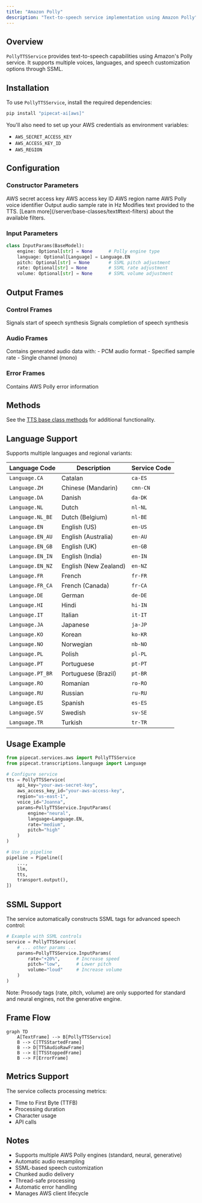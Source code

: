 ```yaml
---
title: "Amazon Polly"
description: "Text-to-speech service implementation using Amazon Polly"
---
```


## Overview

`PollyTTSService` provides text-to-speech capabilities using Amazon's Polly service. It supports multiple voices, languages, and speech customization options through SSML.

## Installation

To use `PollyTTSService`, install the required dependencies:

```bash
pip install "pipecat-ai[aws]"
```

You'll also need to set up your AWS credentials as environment variables:

- `AWS_SECRET_ACCESS_KEY`
- `AWS_ACCESS_KEY_ID`
- `AWS_REGION`

## Configuration

### Constructor Parameters

<ParamField path="api_key" type="str">
  AWS secret access key
</ParamField>

<ParamField path="aws_access_key_id" type="str">
  AWS access key ID
</ParamField>

<ParamField path="region" type="str">
  AWS region name
</ParamField>

<ParamField path="voice_id" type="str" default="Joanna">
  AWS Polly voice identifier
</ParamField>

<ParamField path="sample_rate" type="int" default="None">
  Output audio sample rate in Hz
</ParamField>

<ParamField path="text_filter" type="BaseTextFilter" default="None">
  Modifies text provided to the TTS. [Learn
  more](/server/base-classes/text#text-filters) about the available filters.
</ParamField>

### Input Parameters

```python
class InputParams(BaseModel):
    engine: Optional[str] = None      # Polly engine type
    language: Optional[Language] = Language.EN
    pitch: Optional[str] = None       # SSML pitch adjustment
    rate: Optional[str] = None        # SSML rate adjustment
    volume: Optional[str] = None      # SSML volume adjustment
```

## Output Frames

### Control Frames

<ParamField path="TTSStartedFrame" type="Frame">
  Signals start of speech synthesis
</ParamField>

<ParamField path="TTSStoppedFrame" type="Frame">
  Signals completion of speech synthesis
</ParamField>

### Audio Frames

<ParamField path="TTSAudioRawFrame" type="Frame">
  Contains generated audio data with: - PCM audio format - Specified sample rate
  - Single channel (mono)
</ParamField>

### Error Frames

<ParamField path="ErrorFrame" type="Frame">
  Contains AWS Polly error information
</ParamField>

## Methods

See the [TTS base class methods](/server/base-classes/speech#ttsservice) for additional functionality.

## Language Support

Supports multiple languages and regional variants:

| Language Code    | Description           | Service Code |
| ---------------- | --------------------- | ------------ |
| `Language.CA`    | Catalan               | `ca-ES`      |
| `Language.ZH`    | Chinese (Mandarin)    | `cmn-CN`     |
| `Language.DA`    | Danish                | `da-DK`      |
| `Language.NL`    | Dutch                 | `nl-NL`      |
| `Language.NL_BE` | Dutch (Belgium)       | `nl-BE`      |
| `Language.EN`    | English (US)          | `en-US`      |
| `Language.EN_AU` | English (Australia)   | `en-AU`      |
| `Language.EN_GB` | English (UK)          | `en-GB`      |
| `Language.EN_IN` | English (India)       | `en-IN`      |
| `Language.EN_NZ` | English (New Zealand) | `en-NZ`      |
| `Language.FR`    | French                | `fr-FR`      |
| `Language.FR_CA` | French (Canada)       | `fr-CA`      |
| `Language.DE`    | German                | `de-DE`      |
| `Language.HI`    | Hindi                 | `hi-IN`      |
| `Language.IT`    | Italian               | `it-IT`      |
| `Language.JA`    | Japanese              | `ja-JP`      |
| `Language.KO`    | Korean                | `ko-KR`      |
| `Language.NO`    | Norwegian             | `nb-NO`      |
| `Language.PL`    | Polish                | `pl-PL`      |
| `Language.PT`    | Portuguese            | `pt-PT`      |
| `Language.PT_BR` | Portuguese (Brazil)   | `pt-BR`      |
| `Language.RO`    | Romanian              | `ro-RO`      |
| `Language.RU`    | Russian               | `ru-RU`      |
| `Language.ES`    | Spanish               | `es-ES`      |
| `Language.SV`    | Swedish               | `sv-SE`      |
| `Language.TR`    | Turkish               | `tr-TR`      |

## Usage Example

```python
from pipecat.services.aws import PollyTTSService
from pipecat.transcriptions.language import Language

# Configure service
tts = PollyTTSService(
    api_key="your-aws-secret-key",
    aws_access_key_id="your-aws-access-key",
    region="us-east-1",
    voice_id="Joanna",
    params=PollyTTSService.InputParams(
        engine="neural",
        language=Language.EN,
        rate="medium",
        pitch="high"
    )
)

# Use in pipeline
pipeline = Pipeline([
    ...,
    llm,
    tts,
    transport.output(),
])
```

## SSML Support

The service automatically constructs SSML tags for advanced speech control:

```python
# Example with SSML controls
service = PollyTTSService(
    # ... other params ...
    params=PollyTTSService.InputParams(
        rate="+20%",      # Increase speed
        pitch="low",      # Lower pitch
        volume="loud"     # Increase volume
    )
)
```

Note: Prosody tags (rate, pitch, volume) are only supported for standard and neural engines, not the generative engine.

## Frame Flow

```mermaid
graph TD
    A[TextFrame] --> B[PollyTTSService]
    B --> C[TTSStartedFrame]
    B --> D[TTSAudioRawFrame]
    B --> E[TTSStoppedFrame]
    B --> F[ErrorFrame]
```

## Metrics Support

The service collects processing metrics:

- Time to First Byte (TTFB)
- Processing duration
- Character usage
- API calls

## Notes

- Supports multiple AWS Polly engines (standard, neural, generative)
- Automatic audio resampling
- SSML-based speech customization
- Chunked audio delivery
- Thread-safe processing
- Automatic error handling
- Manages AWS client lifecycle
